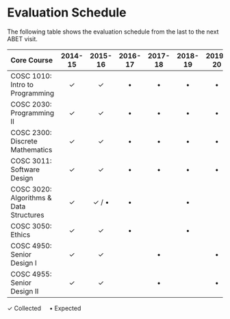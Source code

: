 # Evaluation Schedule

The following table shows the evaluation schedule from the last to the next ABET visit. 

Core Course                             | 2014-15  | 2015-16  | 2016-17 | 2017-18 | 2018-19 | 2019-20 | 2020-21
:---------------------------------------|:--------:|:--------:|:-------:|:-------:|:-------:|:-------:|:--------:
COSC 1010: Intro to Programming         | &check;  | &check;  | &bull;  | &bull;  | &bull;  | &bull;  | &bull; 
COSC 2030: Programming II               | &check;  | &check;  | &bull;  | &bull;  | &bull;  | &bull;  | &bull; 
COSC 2300: Discrete Mathematics         | &check;  | &check;  | &bull;  | &bull;  | &bull;  | &bull;  | &bull; 
COSC 3011: Software Design              | &check;  | &check;  | &bull;  | &bull;  | &bull;  | &bull;  | &bull; 
COSC 3020: Algorithms & Data Structures | &check;  | &check; / &bull;  | &bull;  |         | &bull;  |         | &bull; 
COSC 3050: Ethics                       | &check;  | &check;  | &bull;  |         | &bull;  |         | &bull; 
COSC 4950: Senior Design I              | &check;  | &check;  |         | &bull;  |         | &bull;  |        
COSC 4955: Senior Design II             | &check;  | &check;  |         | &bull;  |         | &bull;  |        

&check; Collected &nbsp;&nbsp;&nbsp; &bull;   Expected